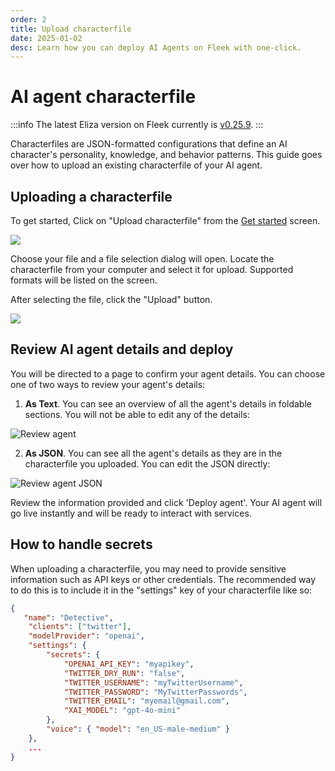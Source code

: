 ```yaml
---
order: 2
title: Upload characterfile
date: 2025-01-02
desc: Learn how you can deploy AI Agents on Fleek with one-click.
---
```


# AI agent characterfile

:::info
The latest Eliza version on Fleek currently is [v0.25.9](https://elizaos.github.io/eliza/docs/changelog/).
:::

Characterfiles are JSON-formatted configurations that define an AI character's personality, knowledge, and behavior patterns.
This guide goes over how to upload an existing characterfile of your AI agent.

## Uploading a characterfile

To get started, Click on "Upload characterfile"
from the [Get started](https://fleek.xyz/eliza/) screen.

![](./b-upload.png)

Choose your file and a file selection dialog will open.
Locate the characterfile from your computer and select it for upload.
Supported formats will be listed on the screen.

After selecting the file, click the "Upload" button.

![](./b-flow-3.png)

## Review AI agent details and deploy

You will be directed to a page to confirm your agent details. You can choose one of two ways to review your agent's details:

1. **As Text**. You can see an overview of all the agent's details in foldable sections. You will not be able to edit any of the details:

![Review agent](./review-agent.png)

2. **As JSON**. You can see all the agent's details as they are in the characterfile you uploaded. You can edit the JSON directly:

![Review agent JSON](./review-json.png)

Review the information provided and click 'Deploy agent'. Your AI agent will go live instantly and will be ready to interact with services.

## How to handle secrets

When uploading a characterfile, you may need to provide sensitive information such as API keys or other credentials.
The recommended way to do this is to include it in the "settings" key of your characterfile like so:

```json
{
   "name": "Detective",
    "clients": ["twitter"],
    "modelProvider": "openai",
    "settings": {
        "secrets": {
            "OPENAI_API_KEY": "myapikey",
            "TWITTER_DRY_RUN": "false",
            "TWITTER_USERNAME": "myTwitterUsername",
            "TWITTER_PASSWORD": "MyTwitterPasswords",
            "TWITTER_EMAIL": "myemail@gmail.com",
            "XAI_MODEL": "gpt-4o-mini"
        },
        "voice": { "model": "en_US-male-medium" }
    },
    ...
}
```
